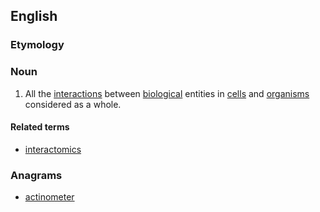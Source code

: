 ==English==

===Etymology===
{{suffix|interact|ome|lang=en}}

===Noun===
{{wikipedia}}
{{en-noun}}

# {{label|en|biology}} All the [[interaction]]s between [[biological]] entities in [[cell]]s and [[organism]]s considered as a whole.

====Related terms====
* [[interactomics]]

===Anagrams===
* [[actinometer#English|actinometer]]
